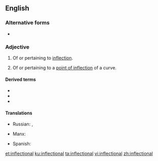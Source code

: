 ==English==

===Alternative forms===
* {{l|en|inflexional}}

===Adjective===
{{en-adj}}

# Of or pertaining to [[inflection]].
# {{lb|en|mathematics}} Of or pertaining to a [[point of inflection]] of a curve.

====Derived terms====
* {{l|en|inflectional morphology}}
* {{l|en|inflectional phrase}}
* {{l|en|inflectional tangent}}

====Translations====
{{trans-top|pertaining to grammatical inflection}}
{{trans-mid}}
* Russian: {{t+|ru|флекси́йный|m}} {{qualifier|formal}}, {{t+|ru|оконча́тельный|m}} {{qualifier|formal}}
{{trans-bottom}}
{{trans-top}}
* Manx: {{t|gv|yn-filleydagh}}
{{trans-mid}}
* Spanish: {{t|es|flectivo}}
{{trans-bottom}}

[[et:inflectional]]
[[ku:inflectional]]
[[ta:inflectional]]
[[vi:inflectional]]
[[zh:inflectional]]
